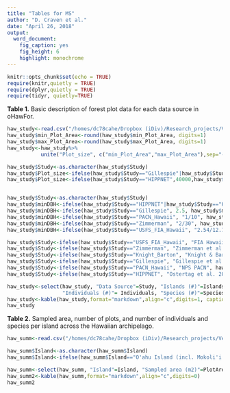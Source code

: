 ```yaml
---
title: "Tables for MS"
author: "D. Craven et al."
date: "April 26, 2018"
output: 
  word_document: 
    fig_caption: yes
    fig_height: 6
    highlight: monochrome
---
```


```r
knitr::opts_chunk$set(echo = TRUE)
require(knitr,quietly = TRUE)
require(dplyr,quietly = TRUE)
require(tidyr, quietly=TRUE)

```

**Table 1.** Basic description of forest plot data for each data source in oHawFor.  

```r

haw_study<-read.csv("/homes/dc78cahe/Dropbox (iDiv)/Research_projects/Veg. monitoring databases/databases and field protocols/database/IslandForests/Hawaii_only/Hawaii_datapaper/Cleaned_Data/HawIslands_study_summary.csv")
haw_study$min_Plot_Area<-round(haw_study$min_Plot_Area, digits=1)
haw_study$max_Plot_Area<-round(haw_study$max_Plot_Area, digits=1)
haw_study<-haw_study%>%
           unite("Plot_size", c("min_Plot_Area","max_Plot_Area"),sep="-",remove=FALSE)

haw_study$Study<-as.character(haw_study$Study)
haw_study$Plot_size<-ifelse(haw_study$Study=="Gillespie"|haw_study$Study=="Knight_Barton"|haw_study$Study=="PACN_Hawaii",1000,haw_study$Plot_size)
haw_study$Plot_size<-ifelse(haw_study$Study=="HIPPNET",40000,haw_study$Plot_size)


haw_study$Study<-as.character(haw_study$Study)
haw_study$minDBH<-ifelse(haw_study$Study=="HIPPNET"|haw_study$Study=="Knight_Barton", 1, NA)
haw_study$minDBH<-ifelse(haw_study$Study=="Gillespie", 2.5, haw_study$minDBH)
haw_study$minDBH<-ifelse(haw_study$Study=="PACN_Hawaii", "1/10", haw_study$minDBH)
haw_study$minDBH<-ifelse(haw_study$Study=="Zimmerman", "2/30", haw_study$minDBH)
haw_study$minDBH<-ifelse(haw_study$Study=="USFS_FIA_Hawaii", "2.54/12.7", haw_study$minDBH)

haw_study$Study<-ifelse(haw_study$Study=="USFS_FIA_Hawaii", "FIA Hawaii", haw_study$Study)
haw_study$Study<-ifelse(haw_study$Study=="Zimmerman", "Zimmerman et al. 2007", haw_study$Study)
haw_study$Study<-ifelse(haw_study$Study=="Knight_Barton", "Knight & Barton", haw_study$Study)
haw_study$Study<-ifelse(haw_study$Study=="Gillespie", "Gillespie et al. 2013", haw_study$Study)
haw_study$Study<-ifelse(haw_study$Study=="PACN_Hawaii", "NPS PACN", haw_study$Study)
haw_study$Study<-ifelse(haw_study$Study=="HIPPNET", "Ostertag et al. 2014", haw_study$Study)

haw_study<-select(haw_study, "Data Source"=Study, "Islands (#)"=Islands,"Plots (#)"=Plots, "Plot size (m2)"=Plot_size, "Min. DBH (cm)"=minDBH,  
                  "Individuals (#)"= Individuals, "Species (#)"=Species)
haw_study<-kable(haw_study,format="markdown",align="c",digits=1, caption="Table 1. Basic description of forest plot data for each data source in oHawFor.")
haw_study

```


**Table 2.** Sampled area, number of plots, and number of individuals and species per island across the Hawaiian archipelago.      
```r

haw_summ<-read.csv("/homes/dc78cahe/Dropbox (iDiv)/Research_projects/Veg. monitoring databases/databases and field protocols/database/IslandForests/Hawaii_only/Hawaii_datapaper/Cleaned_Data/HawIslands_island_summary.csv")

haw_summ$Island<-as.character(haw_summ$Island)
haw_summ$Island<-ifelse(haw_summ$Island=="O'ahu Island (incl. Mokoli'i Islet)","O'ahu Island",haw_summ$Island)

haw_summ<-select(haw_summ, "Island"=Island, "Sampled area (m2)"=PlotArea, "Plots (#)"=Plots, "Individuals (#)"=Individuals, "Species(#)"=Species)
haw_summ2<-kable(haw_summ,format="markdown",align="c",digits=0)
haw_summ2

```
